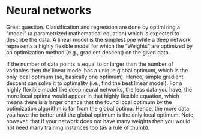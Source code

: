 # Neural networks

Great question. Classification and regression are done by optimizing a “model” (a parametrized mathematical equation) which is expected to describe the data. A linear model is the simplest one while a deep network represents a highly flexible model for which the “Weights” are optimized by an optimization method (e.g., gradient descent) on the given data.

If the number of data points is equal to or larger than the number of variables then the linear model has a unique global optimum, which is the only local optimum (so, basically one optimum). Hence, simple gradient descent can solve it to optimality (i.e., find the best linear model). For a highly flexible model like deep neural networks, the less data you have, the more local optima would appear in that highly flexible equation, which means there is a larger chance that the found local optimum by the optimization algorithm is far from the global optima. Hence, the more data you have the better until the global optimum is the only local optimum. Note, however, that if your network does not have many weights then you would not need many training instances too (as a rule of thumb).